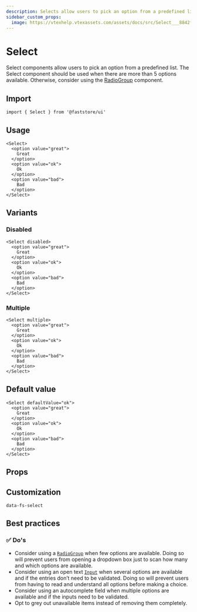 ```yaml
---
description: Selects allow users to pick an option from a predefined list.
sidebar_custom_props: 
  image: https://vtexhelp.vtexassets.com/assets/docs/src/Select___8842f3b6522c3e8db0a887b3f216a6ab.png
---
```



# Select

Select components allow users to pick an option from a predefined list. The Select component should be used when there are more than 5 options available. Otherwise, consider using the [RadioGroup](/reference/ui/molecules/RadioGroup) component.

## Import

```tsx
import { Select } from '@faststore/ui'
```

## Usage

```tsx live
<Select>
  <option value="great">
    Great
  </option>
  <option value="ok">
    Ok
  </option>
  <option value="bad">
    Bad
  </option>
</Select>
```

## Variants

### Disabled

```tsx live
<Select disabled>
  <option value="great">
    Great
  </option>
  <option value="ok">
    Ok
  </option>
  <option value="bad">
    Bad
  </option>
</Select>
```

### Multiple

```tsx live
<Select multiple>
  <option value="great">
    Great
  </option>
  <option value="ok">
    Ok
  </option>
  <option value="bad">
    Bad
  </option>
</Select>
```

## Default value

```tsx live
<Select defaultValue="ok">
  <option value="great">
    Great
  </option>
  <option value="ok">
    Ok
  </option>
  <option value="bad">
    Bad
  </option>
</Select>
```

## Props

<PropsSection name="Select" />

## Customization

`data-fs-select`

## Best practices

### ✅ Do's

- Consider using a [`RadioGroup`](/reference/ui/molecules/RadioGroup) when few options are available. Doing so will prevent users from opening a dropdown box just to scan how many and which options are available.
- Consider using an open text [`Input`](/reference/ui/atoms/Input) when several options are available and if the entries don’t need to be validated. Doing so will prevent users from having to read and understand all options before making a choice.
- Consider using an autocomplete field when multiple options are available and if the inputs need to be validated.
- Opt to grey out unavailable items instead of removing them completely.